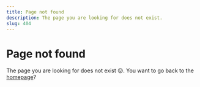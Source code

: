 ```yaml
---
title: Page not found
description: The page you are looking for does not exist.
slug: 404
---
```


# Page not found

The page you are looking for does not exist 😕. You want to go back to the [homepage](/)?
